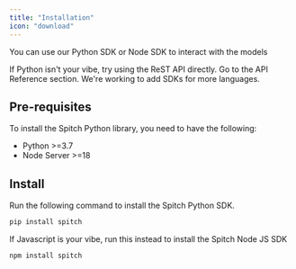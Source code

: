 ```yaml
---
title: "Installation"
icon: "download"
---
```


You can use our Python SDK or Node SDK to interact with the models

<Note>
  If Python isn't your vibe, try using the ReST API directly. Go to the API Reference section.
  We're working to add SDKs for more languages.
</Note>

## Pre-requisites

To install the Spitch Python library, you need to have the following:

- Python \>=3.7
- Node Server \>=18

## Install

Run the following command to install the Spitch Python SDK.

```python
pip install spitch
```

If Javascript is your vibe, run this instead to install the Spitch Node JS SDK

```
npm install spitch
```